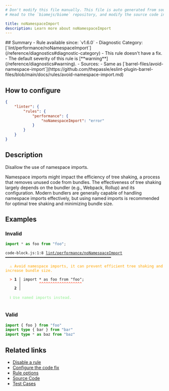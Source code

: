 ```yaml
---
# Don't modify this file manually. This file is auto generated from source, and you will lose your changes next time the website is built.
# Head to the `biomejs/biome` repository, and modify the source code in there.

title: noNamespaceImport
description: Learn more about noNamespaceImport
---
```


<Tabs>
<TabItem label="JavaScript (and super languages)" icon="seti:javascript">
## Summary
- Rule available since: `v1.6.0`
- Diagnostic Category: [`lint/performance/noNamespaceImport`](/reference/diagnostics#diagnostic-category)
- This rule doesn't have a fix.
- The default severity of this rule is [**warning**](/reference/diagnostics#warning).
- Sources: 
  - Same as [`barrel-files/avoid-namespace-import`](https://github.com/thepassle/eslint-plugin-barrel-files/blob/main/docs/rules/avoid-namespace-import.md)

## How to configure
```json title="biome.json"
{
	"linter": {
		"rules": {
			"performance": {
				"noNamespaceImport": "error"
			}
		}
	}
}

```
## Description
Disallow the use of namespace imports.

Namespace imports might impact the efficiency of tree shaking, a process that removes unused code from bundles.
The effectiveness of tree shaking largely depends on the bundler (e.g., Webpack, Rollup) and its configuration.
Modern bundlers are generally capable of handling namespace imports effectively, but using named imports is recommended for optimal tree shaking and minimizing bundle size.

## Examples

### Invalid

```js
import * as foo from "foo";
```

<pre class="language-text"><code class="language-text">code-block.js:1:8 <a href="https://biomejs.dev/linter/rules/no-namespace-import">lint/performance/noNamespaceImport</a> ━━━━━━━━━━━━━━━━━━━━━━━━━━━━━━━━━━━━━━━━━━━━━━━<br /><br />  <strong><span style="color: Orange;">⚠</span></strong> <span style="color: Orange;">Avoid namespace imports, it can prevent efficient tree shaking and increase bundle size.</span><br />  <br />  <strong><span style="color: Tomato;">&gt;</span></strong> <strong>1 │ </strong>import &#42; as foo from &quot;foo&quot;;<br />   <strong>   │ </strong>       <strong><span style="color: Tomato;">^</span></strong><strong><span style="color: Tomato;">^</span></strong><strong><span style="color: Tomato;">^</span></strong><strong><span style="color: Tomato;">^</span></strong><strong><span style="color: Tomato;">^</span></strong><strong><span style="color: Tomato;">^</span></strong><strong><span style="color: Tomato;">^</span></strong><strong><span style="color: Tomato;">^</span></strong><strong><span style="color: Tomato;">^</span></strong><strong><span style="color: Tomato;">^</span></strong><strong><span style="color: Tomato;">^</span></strong><strong><span style="color: Tomato;">^</span></strong><strong><span style="color: Tomato;">^</span></strong><strong><span style="color: Tomato;">^</span></strong><strong><span style="color: Tomato;">^</span></strong><strong><span style="color: Tomato;">^</span></strong><strong><span style="color: Tomato;">^</span></strong><strong><span style="color: Tomato;">^</span></strong><strong><span style="color: Tomato;">^</span></strong><br />    <strong>2 │ </strong><br />  <br />  <strong><span style="color: lightgreen;">ℹ</span></strong> <span style="color: lightgreen;">Use named imports instead.</span><br />  <br /></code></pre>

### Valid

```ts
import { foo } from "foo"
import type { bar } from "bar"
import type * as baz from "baz"
```

## Related links

- [Disable a rule](/linter/#disable-a-rule)
- [Configure the code fix](/linter#configure-the-code-fix)
- [Rule options](/linter/#rule-options)
- [Source Code](https://github.com/biomejs/biome/blob/main/crates/biome_js_analyze/src/lint/performance/no_namespace_import.rs)
- [Test Cases](https://github.com/biomejs/biome/blob/main/crates/biome_js_analyze/tests/specs/performance/noNamespaceImport)

</TabItem>
</Tabs>

